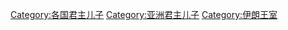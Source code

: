 [[Category:各国君主儿子|Category:各国君主儿子]]
[[Category:亚洲君主儿子|Category:亚洲君主儿子]]
[[Category:伊朗王室|Category:伊朗王室]]